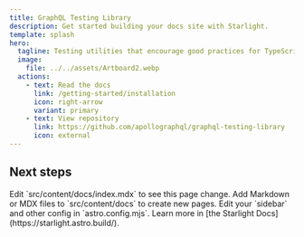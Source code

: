 ```yaml
---
title: GraphQL Testing Library
description: Get started building your docs site with Starlight.
template: splash
hero:
  tagline: Testing utilities that encourage good practices for TypeScript apps built with GraphQL.
  image:
    file: ../../assets/Artboard2.webp
  actions:
    - text: Read the docs
      link: /getting-started/installation
      icon: right-arrow
      variant: primary
    - text: View repository
      link: https://github.com/apollographql/graphql-testing-library
      icon: external
---
```



## Next steps

<CardGrid stagger>
  <Card title="Update content" icon="pencil">
    Edit `src/content/docs/index.mdx` to see this page change.
  </Card>
  <Card title="Add new content" icon="add-document">
    Add Markdown or MDX files to `src/content/docs` to create new pages.
  </Card>
  <Card title="Configure your site" icon="setting">
    Edit your `sidebar` and other config in `astro.config.mjs`.
  </Card>
  <Card title="Read the docs" icon="open-book">
    Learn more in [the Starlight Docs](https://starlight.astro.build/).
  </Card>
</CardGrid>
